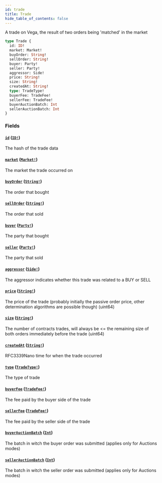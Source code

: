 ```yaml
---
id: trade
title: Trade
hide_table_of_contents: false
---
```



A trade on Vega, the result of two orders being 'matched' in the market

```graphql
type Trade {
  id: ID!
  market: Market!
  buyOrder: String!
  sellOrder: String!
  buyer: Party!
  seller: Party!
  aggressor: Side!
  price: String!
  size: String!
  createdAt: String!
  type: TradeType!
  buyerFee: TradeFee!
  sellerFee: TradeFee!
  buyerAuctionBatch: Int
  sellerAuctionBatch: Int
}
```


### Fields

#### [`id`](#) ([`ID!`](/mainnet/api/graphql/scalars/id))

The hash of the trade data


#### [`market`](#) ([`Market!`](/mainnet/api/graphql/objects/market))

The market the trade occurred on


#### [`buyOrder`](#) ([`String!`](/mainnet/api/graphql/scalars/string))

The order that bought


#### [`sellOrder`](#) ([`String!`](/mainnet/api/graphql/scalars/string))

The order that sold


#### [`buyer`](#) ([`Party!`](/mainnet/api/graphql/objects/party))

The party that bought


#### [`seller`](#) ([`Party!`](/mainnet/api/graphql/objects/party))

The party that sold


#### [`aggressor`](#) ([`Side!`](/mainnet/api/graphql/enums/side))

The aggressor indicates whether this trade was related to a BUY or SELL


#### [`price`](#) ([`String!`](/mainnet/api/graphql/scalars/string))

The price of the trade (probably initially the passive order price, other determination algorithms are possible though) (uint64)


#### [`size`](#) ([`String!`](/mainnet/api/graphql/scalars/string))

The number of contracts trades, will always be &#x003C;= the remaining size of both orders immediately before the trade (uint64)


#### [`createdAt`](#) ([`String!`](/mainnet/api/graphql/scalars/string))

RFC3339Nano time for when the trade occurred


#### [`type`](#) ([`TradeType!`](/mainnet/api/graphql/enums/trade-type))

The type of trade


#### [`buyerFee`](#) ([`TradeFee!`](/mainnet/api/graphql/objects/trade-fee))

The fee paid by the buyer side of the trade


#### [`sellerFee`](#) ([`TradeFee!`](/mainnet/api/graphql/objects/trade-fee))

The fee paid by the seller side of the trade


#### [`buyerAuctionBatch`](#) ([`Int`](/mainnet/api/graphql/scalars/int))

The batch in witch the buyer order was submitted (applies only for Auctions modes)


#### [`sellerAuctionBatch`](#) ([`Int`](/mainnet/api/graphql/scalars/int))

The batch in witch the seller order was submitted (applies only for Auctions modes)




